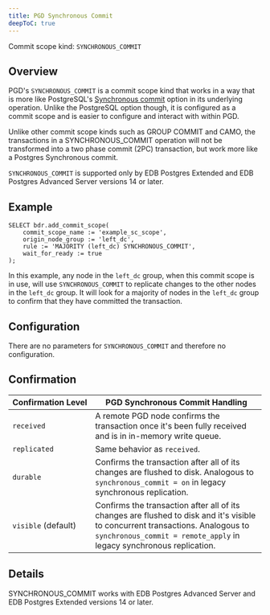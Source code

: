 ```yaml
---
title: PGD Synchronous Commit
deepToC: true
---
```


Commit scope kind: `SYNCHRONOUS_COMMIT`

## Overview

PGD's `SYNCHRONOUS_COMMIT` is a commit scope kind that works in a way that is more like PostgreSQL's [Synchronous commit](https://www.postgresql.org/docs/current/runtime-config-wal.html#GUC-SYNCHRONOUS-COMMIT) option in its underlying operation. Unlike the PostgreSQL option though, it is configured as a commit scope and is easier to configure and interact with within PGD. 

Unlike other commit scope kinds such as GROUP COMMIT and CAMO, the transactions in a SYNCHRONOUS_COMMIT operation will not be transformed into a two phase commit (2PC) transaction, but work more like a Postgres Synchronous commit.

`SYNCHRONOUS_COMMIT` is supported only by EDB Postgres Extended and EDB Postgres Advanced Server versions 14 or later.

## Example

```
SELECT bdr.add_commit_scope(
    commit_scope_name := 'example_sc_scope',
    origin_node_group := 'left_dc',
    rule := 'MAJORITY (left_dc) SYNCHRONOUS_COMMIT',
    wait_for_ready := true
);
```

In this example, any node in the `left_dc` group, when this commit scope is in use, will use `SYNCHRONOUS_COMMIT` to replicate changes to the other nodes in the `left_dc` group. It will look for a majority of nodes in the `left_dc` group to confirm that they have committed the transaction.

## Configuration

There are no parameters for `SYNCHRONOUS_COMMIT` and therefore no configuration.

## Confirmation

   | Confirmation&nbsp;Level | PGD Synchronous Commit Handling                                                                                                                                                                        |
   |-------------------------|--------------------------------------------------------------------------------------------------------------------------------------------------------------------------------------------------------|
   | `received`              | A remote PGD node confirms the transaction once it's been fully received and is in in-memory write queue.                                                                                              |
   | `replicated`            | Same behavior as `received`.                                                                                                                                                                           |
   | `durable`               | Confirms the transaction after all of its changes are flushed to disk. Analogous to `synchronous_commit = on` in legacy synchronous replication.                                                       |
   | `visible` (default)     | Confirms the transaction after all of its changes are flushed to disk and it's visible to concurrent transactions. Analogous to `synchronous_commit = remote_apply` in legacy synchronous replication. |

## Details

SYNCHRONOUS_COMMIT works with EDB Postgres Advanced Server and EDB Postgres Extended versions 14 or later.
